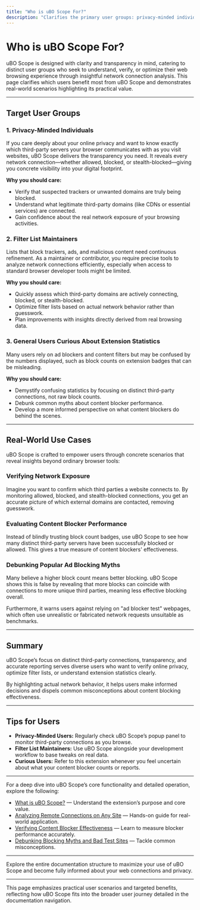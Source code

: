 ```yaml
---
title: "Who is uBO Scope For?"
description: "Clarifies the primary user groups: privacy-minded individuals seeking insight on third-party connections, filter list maintainers optimizing block lists, and general users interested in demystifying extension statistics. Outlines key real-world scenarios—such as verifying network exposure, evaluating content blocker performance, or debunking popular ad blocking myths."
---
```


# Who is uBO Scope For?

uBO Scope is designed with clarity and transparency in mind, catering to distinct user groups who seek to understand, verify, or optimize their web browsing experience through insightful network connection analysis. This page clarifies which users benefit most from uBO Scope and demonstrates real-world scenarios highlighting its practical value.

---

## Target User Groups

### 1. Privacy-Minded Individuals

If you care deeply about your online privacy and want to know exactly which third-party servers your browser communicates with as you visit websites, uBO Scope delivers the transparency you need. It reveals every network connection—whether allowed, blocked, or stealth-blocked—giving you concrete visibility into your digital footprint.

**Why you should care:**
- Verify that suspected trackers or unwanted domains are truly being blocked.
- Understand what legitimate third-party domains (like CDNs or essential services) are connected.
- Gain confidence about the real network exposure of your browsing activities.

### 2. Filter List Maintainers

Lists that block trackers, ads, and malicious content need continuous refinement. As a maintainer or contributor, you require precise tools to analyze network connections efficiently, especially when access to standard browser developer tools might be limited.

**Why you should care:**
- Quickly assess which third-party domains are actively connecting, blocked, or stealth-blocked.
- Optimize filter lists based on actual network behavior rather than guesswork.
- Plan improvements with insights directly derived from real browsing data.

### 3. General Users Curious About Extension Statistics

Many users rely on ad blockers and content filters but may be confused by the numbers displayed, such as block counts on extension badges that can be misleading.

**Why you should care:**
- Demystify confusing statistics by focusing on distinct third-party connections, not raw block counts.
- Debunk common myths about content blocker performance.
- Develop a more informed perspective on what content blockers do behind the scenes.

---

## Real-World Use Cases

uBO Scope is crafted to empower users through concrete scenarios that reveal insights beyond ordinary browser tools:

### Verifying Network Exposure
Imagine you want to confirm which third parties a website connects to. By monitoring allowed, blocked, and stealth-blocked connections, you get an accurate picture of which external domains are contacted, removing guesswork.

### Evaluating Content Blocker Performance
Instead of blindly trusting block count badges, use uBO Scope to see how many distinct third-party servers have been successfully blocked or allowed. This gives a true measure of content blockers' effectiveness.

### Debunking Popular Ad Blocking Myths
Many believe a higher block count means better blocking. uBO Scope shows this is false by revealing that more blocks can coincide with connections to more unique third parties, meaning less effective blocking overall.

Furthermore, it warns users against relying on "ad blocker test" webpages, which often use unrealistic or fabricated network requests unsuitable as benchmarks.

---

## Summary

uBO Scope’s focus on distinct third-party connections, transparency, and accurate reporting serves diverse users who want to verify online privacy, optimize filter lists, or understand extension statistics clearly.

By highlighting actual network behavior, it helps users make informed decisions and dispels common misconceptions about content blocking effectiveness.

---

## Tips for Users

- **Privacy-Minded Users:** Regularly check uBO Scope’s popup panel to monitor third-party connections as you browse.
- **Filter List Maintainers:** Use uBO Scope alongside your development workflow to base tweaks on real data.
- **Curious Users:** Refer to this extension whenever you feel uncertain about what your content blocker counts or reports.

---

For a deep dive into uBO Scope’s core functionality and detailed operation, explore the following:

- [What is uBO Scope?](/overview/intro-core-value/what-is-uboscope) — Understand the extension’s purpose and core value.
- [Analyzing Remote Connections on Any Site](/guides/real-world-use-cases/analyzing-remote-connections) — Hands-on guide for real-world application.
- [Verifying Content Blocker Effectiveness](/guides/real-world-use-cases/verifying-blocking-effectiveness) — Learn to measure blocker performance accurately.
- [Debunking Blocking Myths and Bad Test Sites](/guides/real-world-use-cases/debunking-blocking-myths) — Tackle common misconceptions.

---

Explore the entire documentation structure to maximize your use of uBO Scope and become fully informed about your web connections and privacy.

---

<Note>
This page emphasizes practical user scenarios and targeted benefits, reflecting how uBO Scope fits into the broader user journey detailed in the documentation navigation.
</Note>
